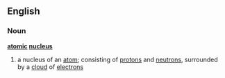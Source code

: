 ==English==
===Noun===
{{wikipedia}}
'''[[atomic]] [[nucleus]]'''
#{{physics}} a nucleus of an [[atom]]; consisting of [[proton]]s and [[neutron]]s, surrounded by a [[cloud]] of [[electron]]s